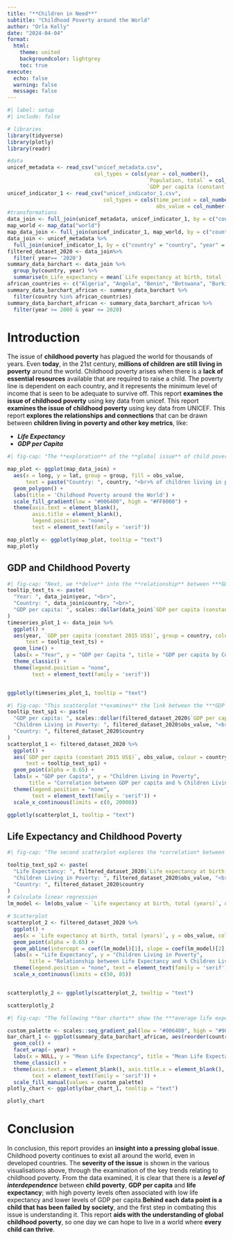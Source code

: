 ```yaml
---
title: "**Children in Need**"
subtitle: "Childhood Poverty around the World"
author: "Orla Kelly"
date: "2024-04-04" 
format:
  html:
    theme: united 
    backgroundcolor: lightgrey
    toc: true
execute:
  echo: false
  warning: false
  message: false
---
```

```r
#| label: setup
#| include: false

# libraries
library(tidyverse)
library(plotly)
library(readr) 

#data
unicef_metadata <- read_csv("unicef_metadata.csv", 
                            col_types = cols(year = col_number(), 
                                             `Population, total` = col_number(), 
                                             `GDP per capita (constant 2015 US$)` = col_number()))
unicef_indicator_1 <- read_csv("unicef_indicator_1.csv", 
                               col_types = cols(time_period = col_number(), 
                                                obs_value = col_number()))
#transformations
data_join <- full_join(unicef_metadata, unicef_indicator_1, by = c("country" = "country", "year" = "time_period"))
map_world <- map_data("world")
map_data_join <- full_join(unicef_indicator_1, map_world, by = c("country" = "region"))
data_join <- unicef_metadata %>%
  full_join(unicef_indicator_1, by = c("country" = "country", "year" = "time_period"))
filtered_dataset_2020 <- data_join%>%
  filter( year== '2020')
summary_data_barchart <- data_join %>%
  group_by(country, year) %>%
  summarise(m_Life_expectancy = mean(`Life expectancy at birth, total (years)`, na.rm = TRUE))
african_countries <- c("Algeria", "Angola", "Benin", "Botswana", "Burkina Faso", "Burundi", "Cabo Verde", "Cameroon", "Central African Republic", "Chad", "Comoros", "Congo", "Cote d'Ivoire", "Djibouti", "Egypt", "Equatorial Guinea", "Eritrea", "Eswatini", "Ethiopia", "Gabon", "Gambia", "Ghana", "Guinea", "Guinea-Bissau", "Kenya", "Lesotho", "Liberia", "Libya", "Madagascar", "Malawi", "Mali", "Mauritania", "Mauritius", "Morocco", "Mozambique", "Namibia", "Niger", "Nigeria", "Rwanda", "Sao Tome and Principe", "Senegal", "Seychelles", "Sierra Leone", "Somalia", "South Africa", "South Sudan", "Sudan", "Tanzania", "Togo", "Tunisia", "Uganda", "Zambia", "Zimbabwe")
summary_data_barchart_african <- summary_data_barchart %>%
  filter(country %in% african_countries)
summary_data_barchart_african <- summary_data_barchart_african %>%
  filter(year >= 2000 & year <= 2020)

```

# Introduction
The issue of **childhood poverty** has plagued the world for thousands of years. Even **today**, in the 21st century, **millions of children are still living in poverty** around the world. Childhood poverty arises when there is a **lack of essential resources** available that are required to raise a child. The poverty line is dependent on each country, and it represents the minimum level of income that is seen to be adequate to survive off. This report **examines the issue of childhood poverty** using key data from unicef. This report **examines the issue of childhood poverty** using key data from UNICEF. This report **explores the relationships and connections** that can be drawn between **children living in poverty and other key metrics**, like:

- ***Life Expectancy***
- ***GDP per Capita***


```r
#| fig-cap: "The **exploration** of the **global issue** of child poverty ***begins*** with the map showing the **varying levels of childhood poverty** around the world. The **colour scale** used allows for **easy identification** of the poverty level in different areas on the map. From this map, it can be seen that the **worst** areas for childhood poverty are those in **Sub-Saharan Africa**. *Other areas* outside of this region that also have **high levels of poverty** include **Mexico** and **Afghanistan**. The country with the **lowest child poverty** level in 2020 is **Malaysia**, with just ***0.43%*** of children living in poverty. In **South Sudan**, nearly ***85%*** of **children** are living in **poverty**, so by comparing this with the level in Malaysia, the ***varying severity*** of child poverty can be seen."

map_plot <- ggplot(map_data_join) +
  aes(x = long, y = lat, group = group, fill = obs_value, 
      text = paste("Country: ", country, "<br>% of children living in poverty: ", obs_value)) +
  geom_polygon() +
  labs(title = 'Childhood Poverty around the World') +
  scale_fill_gradient(low = "#006400", high = "#FF0000") +
  theme(axis.text = element_blank(),
        axis.title = element_blank(),
        legend.position = "none",
        text = element_text(family = 'serif'))   

map_plotly <- ggplotly(map_plot, tooltip = "text")
map_plotly   

```

## GDP and Childhood Poverty

```r
#| fig-cap: "Next, we **delve** into the **relationship** between ***GDP per capita*** and ***child poverty*** in countries around the world. GDP per capita represents the economic output of individuals in a particular country. This **time series** shows the GDP per capita trends of nations over twenty years."
tooltip_text_ts <- paste(
  "Year: ", data_join$year, "<br>",
  "Country: ", data_join$country, "<br>",
  "GDP per capita: ", scales::dollar(data_join$`GDP per capita (constant 2015 US$)`), "<br>"
)
timeseries_plot_1 <- data_join %>%
  ggplot() +
  aes(year, `GDP per capita (constant 2015 US$)`, group = country, colour = country, 
      text = tooltip_text_ts) +
  geom_line() +
  labs(x = "Year", y = "GDP per Capita ", title = "GDP per capita by Country, 2000 - 2020 ") +
  theme_classic() +
  theme(legend.position = "none",
        text = element_text(family = 'serif'))


ggplotly(timeseries_plot_1, tooltip = "text") 

```

```r
#| fig-cap: "This scatterplot **examines** the link between the ***GDP per capita*** and the prevalence of ***child poverty*** across countries. Countries with a **high level** of child **poverty** also demonstrate a **lower GDP per capita**. There are of course some exceptions, for example, the *Seychelles* has a very **high GDP per capita**, but also has ***42.02%*** of **children living below the poverty line**."
tooltip_text_sp1 <- paste(
  "GDP per capita: ", scales::dollar(filtered_dataset_2020$`GDP per capita (constant 2015 US$)`), "<br>",
  "Children Living in Poverty: ", filtered_dataset_2020$obs_value, "<br>",
  "Country: ", filtered_dataset_2020$country
)
scatterplot_1 <- filtered_dataset_2020 %>%
  ggplot() +
  aes(`GDP per capita (constant 2015 US$)`, obs_value, colour = country, 
      text = tooltip_text_sp1) +
  geom_point(alpha = 0.65) +
  labs(x = "GDP per Capita", y = "Children Living in Poverty", 
       title = "Correlation between GDP per capita and % Children Living below the poverty line") +
  theme(legend.position = "none",
        text = element_text(family = 'serif')) +
  scale_x_continuous(limits = c(0, 20000))

ggplotly(scatterplot_1, tooltip = "text")


```

## Life Expectancy and Childhood Poverty

```r
#| fig-cap: "The second scatterplot explores the *correlation* between **child poverty** and **life expectancy**. In the ***majority*** of cases, countries with a **high level of childhood poverty**, tend to have **lower life expectancies**. For instance, ***South Sudan***, which has the **highest levels of child poverty**, had a **life expectancy** of ***55.48 years***. ***Chad*** had the **lowest life expectancy** of just over ***52 years***, but also suffers with **high levels of poverty**, with ***45.19%*** of children living below the poverty line. *On the other hand*, in countries with **lower levels of poverty**, the **life expectancy is longer**, highlighting the **significance** of childhood conditions on longevity."

tooltip_text_sp2 <- paste(
  "Life Expectancy: ", filtered_dataset_2020$`Life expectancy at birth, total (years)`, "<br>",
  "Children Living in Poverty: ", filtered_dataset_2020$obs_value, "<br>",
  "Country: ", filtered_dataset_2020$country
)
# Calculate linear regression
lm_model <- lm(obs_value ~ `Life expectancy at birth, total (years)`, data = filtered_dataset_2020)

# Scatterplot
scatterplot_2 <- filtered_dataset_2020 %>%
  ggplot() +
  aes(x = `Life expectancy at birth, total (years)`, y = obs_value, colour = country, size = obs_value, text = tooltip_text_sp2) +
  geom_point(alpha = 0.65) +
  geom_abline(intercept = coef(lm_model)[1], slope = coef(lm_model)[2], color = "black") +  # Add regression line
  labs(x = "Life Expectancy", y = "Children Living in Poverty", 
       title = "Relationship between Life Expectancy and % Children Living below the poverty line") +
  theme(legend.position = "none", text = element_text(family = 'serif')) +
  scale_x_continuous(limits = c(50, 85))


scatterplotly_2 <- ggplotly(scatterplot_2, tooltip = "text")

scatterplotly_2

```

```r
#| fig-cap: "The following **bar charts** show the ***average life expectancy*** in **African Countries** in the years ***2000 - 2020***. Each chart represents the data from one year, and any gaps are where data is not available. The bars in each chart are organised in ***descending order***, from **highest to lowest life expectancy**. The information provided in these bar charts provide **insights** into the **evolution of life expectancy since the turn of the millenium**."

custom_palette <- scales::seq_gradient_pal(low = "#006400", high = "#90EE90")(seq(0, 1, length.out = 49))
bar_chart_1 <- ggplot(summary_data_barchart_african, aes(reorder(country, -m_Life_expectancy), m_Life_expectancy, fill = country, text = paste("Country: ", country, "<br>Mean Life Expectancy: ", m_Life_expectancy))) +
  geom_col() +
  facet_wrap(~ year) +
  labs(x = NULL, y = "Mean Life Expectancy", title = "Mean Life Expectancy in African Countries") + 
  theme_classic() +
  theme(axis.text.x = element_blank(), axis.title.x = element_blank(), legend.position = "none",
        text = element_text(family = 'serif')) +
  scale_fill_manual(values = custom_palette)
plotly_chart <- ggplotly(bar_chart_1, tooltip = "text")

plotly_chart  

```
 
# Conclusion 
 
In conclusion, this report provides an **insight into a pressing global issue**. Childhood poverty continues to exist all around the world, even in developed countries. The **severity of the issue** is shown in the various visualisations above, through the examination of the key trends relating to childhood poverty. From the data examined, it is clear that there is a ***level of interdependence*** between **child poverty**, **GDP per capita** and **life expectancy**; with high poverty levels often associated with low life expectancy and lower levels of GDP per capita.**Behind each data point is a child that has been failed by society**, and the first step in combating this issue is understanding it. This report **aids with the understanding of global childhood poverty**, so one day we can hope to live in a world where **every child can thrive**.
